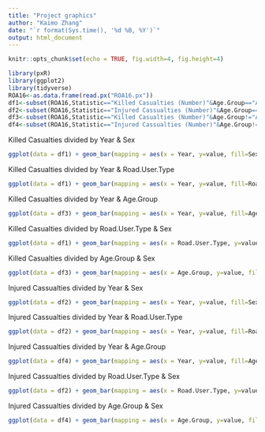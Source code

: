 ---
title: "Project graphics"
author: "Kaimo Zhang"
date: "`r format(Sys.time(), '%d %B, %Y')`"
output: html_document
---

```{r setup, include=FALSE}
knitr::opts_chunk$set(echo = TRUE, fig.width=4, fig.height=4)
```


```{r}
library(pxR)
library(ggplot2)
library(tidyverse)
ROA16<-as.data.frame(read.px("ROA16.px"))
df1<-subset(ROA16,Statistic=="Killed Casualties (Number)"&Age.Group=="All ages"&Road.User.Type != "All Car users"&Road.User.Type != "All road users")
df2<-subset(ROA16,Statistic=="Injured Cassualties (Number)"&Age.Group=="All ages"&Road.User.Type != "All Car users"&Road.User.Type != "All road users")
df3<-subset(ROA16,Statistic=="Killed Casualties (Number)"&Age.Group!="All ages"&Road.User.Type == "All road users")
df4<-subset(ROA16,Statistic=="Injured Cassualties (Number)"&Age.Group!="All ages"&Road.User.Type == "All road users")
```

Killed Casualties divided by Year & Sex
```{r}
ggplot(data = df1) + geom_bar(mapping = aes(x = Year, y=value, fill=Sex), stat="identity")
```

Killed Casualties divided by Year & Road.User.Type
```{r}
ggplot(data = df1) + geom_bar(mapping = aes(x = Year, y=value, fill=Road.User.Type), stat="identity")
```

Killed Casualties divided by Year & Age.Group
```{r}
ggplot(data = df3) + geom_bar(mapping = aes(x = Year, y=value, fill=Age.Group), stat="identity")
```

Killed Casualties divided by Road.User.Type & Sex
```{r}
ggplot(data = df1) + geom_bar(mapping = aes(x = Road.User.Type, y=value, fill=Sex), stat="identity")
```

Killed Casualties divided by Age.Group & Sex
```{r}
ggplot(data = df3) + geom_bar(mapping = aes(x = Age.Group, y=value, fill=Sex), stat="identity")
```

Injured Cassualties divided by Year & Sex
```{r}
ggplot(data = df2) + geom_bar(mapping = aes(x = Year, y=value, fill=Sex), stat="identity")
```

Injured Cassualties divided by Year & Road.User.Type
```{r}
ggplot(data = df2) + geom_bar(mapping = aes(x = Year, y=value, fill=Road.User.Type), stat="identity")
```

Injured Cassualties divided by Year & Age.Group
```{r}
ggplot(data = df4) + geom_bar(mapping = aes(x = Year, y=value, fill=Age.Group), stat="identity")
```

Injured Cassualties divided by Road.User.Type & Sex
```{r}
ggplot(data = df2) + geom_bar(mapping = aes(x = Road.User.Type, y=value, fill=Sex), stat="identity")
```

Injured Cassualties divided by Age.Group & Sex
```{r}
ggplot(data = df4) + geom_bar(mapping = aes(x = Age.Group, y=value, fill=Sex), stat="identity")
```

